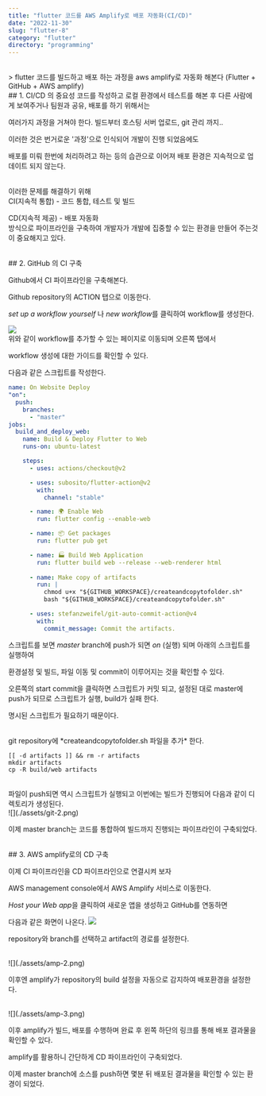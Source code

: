 ```yaml
---
title: "flutter 코드를 AWS Amplify로 배포 자동화(CI/CD)"
date: "2022-11-30"
slug: "flutter-8"
category: "flutter"
directory: "programming"
---
```


<br/>
> flutter 코드를 빌드하고 배포 하는 과정을 aws amplify로 자동화 해본다 (Flutter + GitHub + AWS amplify)

<br/>
## 1. CI/CD 의 중요성
코드를 작성하고 로컬 환경에서 테스트를 해본 후 다른 사람에게 보여주거나 팀원과 공유, 배포를 하기 위해서는

여러가지 과정을 거쳐야 한다. 빌드부터 호스팅 서버 업로드, git 관리 까지..

이러한 것은 번거로운 '과정'으로 인식되어 개발이 진행 되었음에도

배포를 미뤄 한번에 처리하려고 하는 등의 습관으로 이어져 배포 환경은 지속적으로 업데이트 되지 않는다.

<br/>
이러한 문제를 해결하기 위해 
<br/>
CI(지속적 통합) - 코드 통합, 테스트 및 빌드

CD(지속적 제공) - 배포 자동화
<br/>
방식으로 파이프라인을 구축하여 개발자가 개발에 집중할 수 있는 환경을 만들어 주는것이 중요해지고 있다.


<br/>
## 2. GitHub 의 CI 구축

Github에서 CI 파이프라인을 구축해본다.

Github repository의 ACTION 탭으로 이동한다.

*set up a workflow yourself* 나 *new workflow*를 클릭하여 workflow를 생성한다.

![](./assets/git-1.png)
<br/>
위와 같이 workflow를 추가할 수 있는 페이지로 이동되며 오른쪽 탭에서

workflow 생성에 대한 가이드를 확인할 수 있다.


다음과 같은 스크립트를 작성한다.

```yml
name: On Website Deploy
"on":
  push:
    branches:
      - "master"
jobs:
  build_and_deploy_web:
    name: Build & Deploy Flutter to Web
    runs-on: ubuntu-latest

    steps:
      - uses: actions/checkout@v2

      - uses: subosito/flutter-action@v2
        with:
          channel: "stable"

      - name: 🌍 Enable Web
        run: flutter config --enable-web 

      - name: 📦 Get packages
        run: flutter pub get

      - name: 🏭 Build Web Application
        run: flutter build web --release --web-renderer html
        
      - name: Make copy of artifacts
        run: |
          chmod u+x "${GITHUB_WORKSPACE}/createandcopytofolder.sh"
          bash "${GITHUB_WORKSPACE}/createandcopytofolder.sh"

      - uses: stefanzweifel/git-auto-commit-action@v4
        with:
          commit_message: Commit the artifacts.

```
스크립트를 보면 *master* branch에 push가 되면 *on* (실행) 되며 아래의 스크립트를 실행하여

환경설정 및 빌드, 파일 이동 및 commit이 이루어지는 것을 확인할 수 있다.

오른쪽의 start commit을 클릭하면 스크립트가 커밋 되고, 설정된 대로 master에 push가 되므로 스크립트가 실행, build가 실패 한다.

명시된 스크립트가 필요하기 때문이다. 

<br/>
git repository에 *createandcopytofolder.sh 파일을 추가* 한다.

```shell
[[ -d artifacts ]] && rm -r artifacts
mkdir artifacts
cp -R build/web artifacts
```

<br/>
파일이 push되면 역시 스크립트가 실행되고 이번에는 빌드가 진행되어 다음과 같이 디렉토리가 생성된다.
<br/>
![](./assets/git-2.png)

이제 master branch는 코드를 통합하여 빌드까지 진행되는 파이프라인이 구축되었다.


<br/>
## 3. AWS amplify로의 CD 구축

이제 CI 파이프라인을 CD 파이프라인으로 연결시켜 보자

AWS management console에서 AWS Amplify 서비스로 이동한다.

*Host your Web app*을 클릭하여 새로운 앱을 생성하고 GitHub를 연동하면

다음과 같은 화면이 나온다.
![](./assets/amp-1.png)

repository와 branch를 선택하고 artifact의 경로를 설정한다.

<br/>
![](./assets/amp-2.png)

이후엔 amplify가 repository의 build 설정을 자동으로 감지하여 배포환경을 설정한다.

<br/>
![](./assets/amp-3.png)

이후 amplify가 빌드, 배포를 수행하며 완료 후 왼쪽 하단의 링크를 통해 배포 결과물을 확인할 수 있다.

amplify를 활용하니 간단하게 CD 파이프라인이 구축되었다.


이제 master branch에 소스를 push하면 몇분 뒤 배포된 결과물을 확인할 수 있는 환경이 되었다.